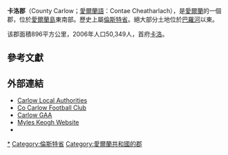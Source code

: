 {{Link style|time=2015-12-11T03:12:07+00:00}}
{{Infobox settlement
|name                   = 卡洛郡
|other_name             = <small>''Contae Cheatharlach''</small>
|image_shield           = Carlow_County_Crest.svg
|image_map              = Island_of_Ireland_location_map_Carlow.svg
|area_total_km2         = 896
|area_rank              = [[:en:List_of_Irish_counties_by_area|31st]]
|seat_type              = [[郡治|郡治]]
|seat                   = [[Carlow|Carlow]]
|blank_name_sec1        = {{tsl|en|Vehicle registration plates of Ireland|愛爾蘭車輛牌照|車輛牌照}}
|blank_info_sec1        = CW
|population_total       = 54612
|population_footnotes   = <ref>{{cite web |url=http://census.cso.ie/sapmap2011/Results.aspx?Geog_Type=CTY&Geog_Code=01&CTY=01 |title=County Carlow |publisher=Central Statistics Office |year=2011 |accessdate=2012-09-30 |archive-date=2016-03-04 |archive-url=https://web.archive.org/web/20160304073855/http://census.cso.ie/sapmap2011/Results.aspx?Geog_Type=CTY&Geog_Code=01&CTY=01 |dead-url=yes 
 }}</ref>
|population_rank        = [[:en:List_of_Irish_counties_by_population|30th]]
|population_as_of       = 2011
|government_type        = [[:en:Carlow_County_Council|郡議會]]
|subdivision_type3      = 下議院
|subdivision_name3      = [[:en:Carlow-Kilkenny_(Dáil_Éireann_constituency)|卡洛 - 基爾肯尼]]
|subdivision_type4      = 歐盟議會
|subdivision_name4      = [[:en:East_(European_Parliament_constituency)|東選區]]
|subdivision_type       = [[主權國家|國家]]
|subdivision_name       = [[愛爾蘭共和國|愛爾蘭]]
|subdivision_type1      = [[愛爾蘭省份|省份]]
|subdivision_name1      = [[倫斯特省|倫斯特]]
|website                = {{URL|www.countycarlow.ie}}
}}
'''卡洛郡'''（County Carlow；[[愛爾蘭語|愛爾蘭語]]：Contae Cheatharlach），是[[愛爾蘭共和國|愛爾蘭]]的一個郡，位於[[愛爾蘭島|愛爾蘭島]]東南部。歷史上屬[[倫斯特省|倫斯特省]]。絕大部分土地位於[[巴羅河|巴羅河]]以東。

该郡面積896平方公里，2006年人口50,349人，首府[[卡洛|卡洛]]。

==參考文獻==
{{Reflist}}

==外部連結==
{{Commonscat|County Carlow|卡洛郡}}
*[https://web.archive.org/web/20130530133926/http://countycarlow.ie/ Carlow Local Authorities]
*[https://web.archive.org/web/20190514141300/http://www.carlowrugby.ie/ Co Carlow Football Club]
*[https://web.archive.org/web/20110219145132/http://carlow.gaa.ie/ Carlow GAA]
*[https://web.archive.org/web/20190118042510/http://www.myleskeogh.org/ Myles Keogh Website]
*{{wikitravel}}

{{coord|52|40|N|6|50|W|region:IE_type:adm1st_source:GNS-enwiki|display=title}}

{{愛爾蘭行政區劃}}
{{DEFAULTSORT:Carlow}}
[[Category:卡洛郡|*]]
[[Category:倫斯特省|Category:倫斯特省]]
[[Category:愛爾蘭共和國的郡|Category:愛爾蘭共和國的郡]]